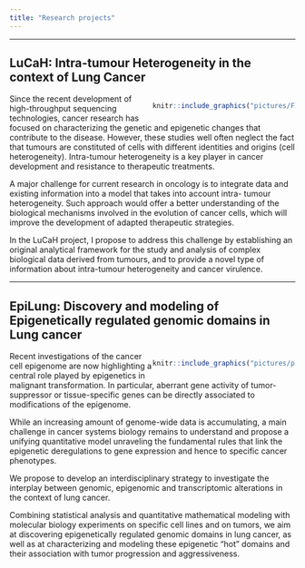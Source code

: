 ```yaml
---
title: "Research projects"
---
```


<style>
.column-left{
  float: left;
  width: 33%;
  text-align: left;
}
.column-center{
  display: inline-block;
  width: 33%;
  text-align: center;
}
.column-right{
  float: right;
  width: 50%;
  text-align: right;
}
</style>

***

## LuCaH: Intra-tumour **H**eterogeneity in the context of **Lu**ng **Ca**ncer

<div class="column-right">
```r
knitr::include_graphics("pictures/FIG1.png")
``` 
</div>

  Since the recent development of high-throughput sequencing technologies, cancer research has focused on characterizing the genetic and epigenetic changes that contribute to the disease. However, these studies well often neglect the fact that tumours are constituted of cells with different identities and origins (cell heterogeneity). Intra-tumour heterogeneity is a key player in cancer development and resistance to therapeutic treatments. 

  A major challenge for current research in oncology is to integrate data and existing information into a model that takes into account intra- tumour heterogeneity. Such approach would offer a better understanding of the biological mechanisms involved in the evolution of cancer cells, which will improve the development of adapted therapeutic strategies.

  In the LuCaH project, I propose to address this challenge by establishing an original analytical framework for the study and analysis of complex biological data derived from tumours, and to provide a novel type of information about intra-tumour heterogeneity and cancer virulence.

***

## EpiLung: Discovery and modeling of **Epi**genetically regulated genomic domains in **Lung** cancer

<div class="column-right">
```r
knitr::include_graphics("pictures/pipeline.png")
``` 
</div>

  Recent investigations of the cancer cell epigenome are now highlighting a central role played by epigenetics in malignant transformation. In particular, aberrant gene activity of tumor-suppressor or tissue-specific genes can be directly associated to modifications of the epigenome.
  
  While an increasing amount of genome-wide data is accumulating, a main challenge in cancer systems biology remains to understand and propose a unifying quantitative model unraveling the fundamental rules that link the epigenetic deregulations to gene expression and hence to specific cancer phenotypes.

  We propose to develop an interdisciplinary strategy to investigate the interplay between genomic, epigenomic and transcriptomic alterations in the context of lung cancer. 
  
  Combining statistical analysis and quantitative mathematical modeling with molecular biology experiments on specific cell lines and on tumors, we aim at discovering epigenetically regulated genomic domains in lung cancer, as well as at characterizing and modeling these epigenetic “hot” domains and their association with tumor progression and aggressiveness.


  